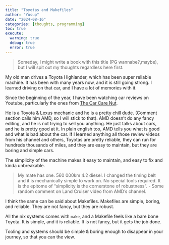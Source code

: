 ```yaml
---
title: "Toyotas and Makefiles"
author: "Yusup"
date: "2024-08-16"
categories: [thoughts, programming]
toc: true
execute:
  warning: true
  debug: true
  error: true
---
```


> Someday, I might write a book with this title (PG wannabe?,maybe), but I will spit out my thoughts regardless here first.

My old man drives a Toyota Highlander, which has been super reliable machine. It has been with many years now,
and it is still going strong. I learned driving on that car, and I have a lot of memories with it.

Since the beginning of the year, I have been watching car reviews on Youtube, particularly the ones from [The Car Care Nut](https://www.youtube.com/@TheCarCareNutReviews/videos).

He is a Toyota & Lexus mechanic and he is a pretty chill dude. (Comment section calls him AMD, so I will stick to that).
AMD doesn't do any fancy editing, and he is not trying to sell you anything. He just talks about cars, and he is pretty good at it.
In plain english too, AMD tells you what is good and what is bad about the car. If I learned anything all those review videos from his channel and others,
Toyotas are pretty reliable, they can run for hundreds thousands of miles, and they are easy to maintain, but they are boring and simple cars.

The simplicity of the machine makes it easy to maintain, and easy to fix and kinda unbreakable.

> My mate has one. 560 000km 4.2 diesel. I changed the timing belt and it is mechanically simple to work on.
> No special tools required. It is the epitome of "simplicity is the cornerstone of robustness".  - Some random comment on Land Cruiser video from AMD's channel.

I think the same can be said about Makefiles. Makefiles are simple, boring, and reliable. They are not fancy, but they are robust.

All the nix systems comes with `make`, and a Makefile feels like a bare bone Toyota. It is simple, and it is reliable. It is not fancy, but it gets the job done.

Tooling and systems should be simple & boring enough to disappear in your journey, so that you can the view.
